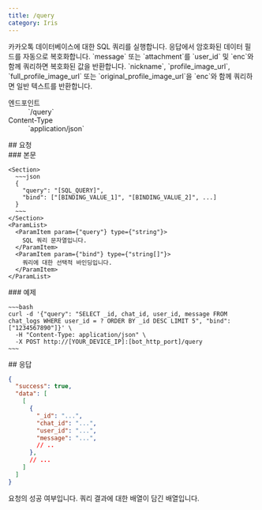 ```yaml
---
title: /query
category: Iris
---
```


<Section>
  카카오톡 데이터베이스에 대한 SQL 쿼리를 실행합니다. 응답에서 암호화된 데이터 필드를 자동으로 복호화합니다.

  <Noti type="info">
    `message` 또는 `attachment`를 `user_id` 및 `enc`와 함께 쿼리하면 복호화된 값을 반환합니다.
    `nickname`, `profile_image_url`, `full_profile_image_url` 또는 `original_profile_image_url`을 `enc`와 함께 쿼리하면 일반 텍스트를
    반환합니다.
  </Noti>

  <Dl>
    <Dt>엔드포인트</Dt>
    <Dd>
      <Endpoint method={"POST"}>`/query`</Endpoint>
    </Dd>
    <Dt>Content-Type</Dt>
    <Dd>
      `application/json`
    </Dd>
  </Dl>
</Section>
<Section>
  ## 요청

  <Section>
    ### 본문

    <Section>
      ~~~json
      {
        "query": "[SQL_QUERY]",
        "bind": ["[BINDING_VALUE_1]", "[BINDING_VALUE_2]", ...]
      }
      ~~~
    </Section>
    <ParamList>
      <ParamItem param={"query"} type={"string"}>
        SQL 쿼리 문자열입니다.
      </ParamItem>
      <ParamItem param={"bind"} type={"string[]"}>
        쿼리에 대한 선택적 바인딩입니다.
      </ParamItem>
    </ParamList>
  </Section>
  <Section>
    ### 예제

    ~~~bash
    curl -d '{"query": "SELECT _id, chat_id, user_id, message FROM chat_logs WHERE user_id = ? ORDER BY _id DESC LIMIT 5", "bind": ["1234567890"]}' \
      -H "Content-Type: application/json" \
      -X POST http://[YOUR_DEVICE_IP]:[bot_http_port]/query
    ~~~
  </Section>
</Section>
<Section>
  ## 응답

  ~~~json
  {
    "success": true,
    "data": [
      [
        {
          "_id": "...",
          "chat_id": "...",
          "user_id": "...",
          "message": "...",
          // ..
        },
        // ...
      ]
    ]
  }
  ~~~

  <ParamList>
    <ParamItem param={"success"} type={"boolean"}>
      요청의 성공 여부입니다.
    </ParamItem>
    <ParamItem param={"data"} type={"QueryResult[]"}>
      쿼리 결과에 대한 배열이 담긴 배열입니다.
    </ParamItem>
  </ParamList>
</Section>